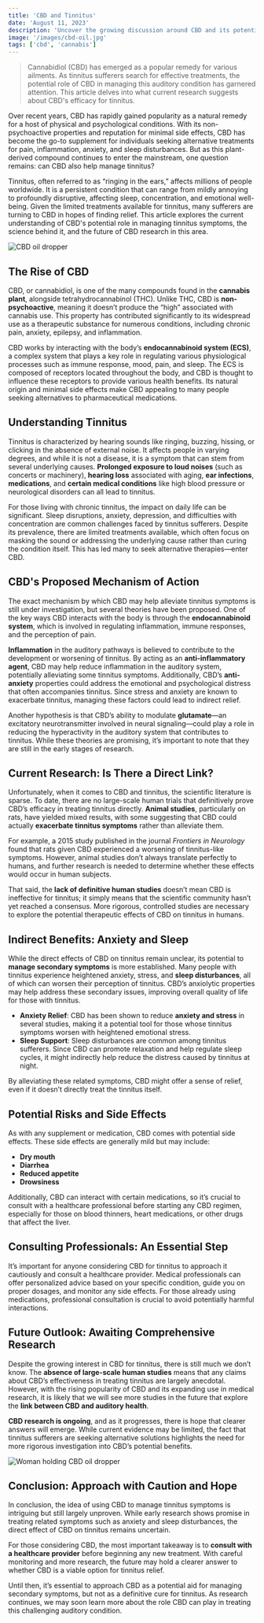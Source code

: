 ```yaml
---
title: 'CBD and Tinnitus'
date: 'August 11, 2023'
description: 'Uncover the growing discussion around CBD and its potential role in managing tinnitus symptoms effectively.'
image: '/images/cbd-oil.jpg'
tags: ['cbd', 'cannabis']
---
```


<Blockquote>
  Cannabidiol (CBD) has emerged as a popular remedy for various ailments. As
  tinnitus sufferers search for effective treatments, the potential role of CBD
  in managing this auditory condition has garnered attention. This article
  delves into what current research suggests about CBD's efficacy for tinnitus.
</Blockquote>

Over recent years, CBD has rapidly gained popularity as a natural remedy for a host of physical and psychological conditions. With its non-psychoactive properties and reputation for minimal side effects, CBD has become the go-to supplement for individuals seeking alternative treatments for pain, inflammation, anxiety, and sleep disturbances. But as this plant-derived compound continues to enter the mainstream, one question remains: can CBD also help manage tinnitus?

Tinnitus, often referred to as “ringing in the ears,” affects millions of people worldwide. It is a persistent condition that can range from mildly annoying to profoundly disruptive, affecting sleep, concentration, and emotional well-being. Given the limited treatments available for tinnitus, many sufferers are turning to CBD in hopes of finding relief. This article explores the current understanding of CBD's potential role in managing tinnitus symptoms, the science behind it, and the future of CBD research in this area.

<Image src="/images/cbd-oil.jpg" alt="CBD oil dropper" />

## <Highlighter>The Rise of CBD</Highlighter>

CBD, or cannabidiol, is one of the many compounds found in the **cannabis plant**, alongside tetrahydrocannabinol (THC). Unlike THC, CBD is **non-psychoactive**, meaning it doesn’t produce the “high” associated with cannabis use. This property has contributed significantly to its widespread use as a therapeutic substance for numerous conditions, including chronic pain, anxiety, epilepsy, and inflammation.

CBD works by interacting with the body’s **endocannabinoid system (ECS)**, a complex system that plays a key role in regulating various physiological processes such as immune response, mood, pain, and sleep. The ECS is composed of receptors located throughout the body, and CBD is thought to influence these receptors to provide various health benefits. Its natural origin and minimal side effects make CBD appealing to many people seeking alternatives to pharmaceutical medications.

<AdComponent />

## <Highlighter>Understanding Tinnitus</Highlighter>

Tinnitus is characterized by hearing sounds like ringing, buzzing, hissing, or clicking in the absence of external noise. It affects people in varying degrees, and while it is not a disease, it is a symptom that can stem from several underlying causes. **Prolonged exposure to loud noises** (such as concerts or machinery), **hearing loss** associated with aging, **ear infections**, **medications**, and **certain medical conditions** like high blood pressure or neurological disorders can all lead to tinnitus.

For those living with chronic tinnitus, the impact on daily life can be significant. Sleep disruptions, anxiety, depression, and difficulties with concentration are common challenges faced by tinnitus sufferers. Despite its prevalence, there are limited treatments available, which often focus on masking the sound or addressing the underlying cause rather than curing the condition itself. This has led many to seek alternative therapies—enter CBD.

## <Highlighter>CBD's Proposed Mechanism of Action</Highlighter>

The exact mechanism by which CBD may help alleviate tinnitus symptoms is still under investigation, but several theories have been proposed. One of the key ways CBD interacts with the body is through the **endocannabinoid system**, which is involved in regulating inflammation, immune responses, and the perception of pain.

**Inflammation** in the auditory pathways is believed to contribute to the development or worsening of tinnitus. By acting as an **anti-inflammatory agent**, CBD may help reduce inflammation in the auditory system, potentially alleviating some tinnitus symptoms. Additionally, CBD’s **anti-anxiety** properties could address the emotional and psychological distress that often accompanies tinnitus. Since stress and anxiety are known to exacerbate tinnitus, managing these factors could lead to indirect relief.

Another hypothesis is that CBD’s ability to modulate **glutamate**—an excitatory neurotransmitter involved in neural signaling—could play a role in reducing the hyperactivity in the auditory system that contributes to tinnitus. While these theories are promising, it’s important to note that they are still in the early stages of research.

<AdComponent />

## <Highlighter>Current Research: Is There a Direct Link?</Highlighter>

Unfortunately, when it comes to CBD and tinnitus, the scientific literature is sparse. To date, there are no large-scale human trials that definitively prove CBD’s efficacy in treating tinnitus directly. **Animal studies**, particularly on rats, have yielded mixed results, with some suggesting that CBD could actually **exacerbate tinnitus symptoms** rather than alleviate them.

For example, a 2015 study published in the journal _Frontiers in Neurology_ found that rats given CBD experienced a worsening of tinnitus-like symptoms. However, animal studies don’t always translate perfectly to humans, and further research is needed to determine whether these effects would occur in human subjects.

That said, the **lack of definitive human studies** doesn’t mean CBD is ineffective for tinnitus; it simply means that the scientific community hasn’t yet reached a consensus. More rigorous, controlled studies are necessary to explore the potential therapeutic effects of CBD on tinnitus in humans.

## <Highlighter>Indirect Benefits: Anxiety and Sleep</Highlighter>

While the direct effects of CBD on tinnitus remain unclear, its potential to **manage secondary symptoms** is more established. Many people with tinnitus experience heightened anxiety, stress, and **sleep disturbances**, all of which can worsen their perception of tinnitus. CBD’s anxiolytic properties may help address these secondary issues, improving overall quality of life for those with tinnitus.

- **Anxiety Relief**: CBD has been shown to reduce **anxiety and stress** in several studies, making it a potential tool for those whose tinnitus symptoms worsen with heightened emotional stress.
- **Sleep Support**: Sleep disturbances are common among tinnitus sufferers. Since CBD can promote relaxation and help regulate sleep cycles, it might indirectly help reduce the distress caused by tinnitus at night.

By alleviating these related symptoms, CBD might offer a sense of relief, even if it doesn’t directly treat the tinnitus itself.

## <Highlighter>Potential Risks and Side Effects</Highlighter>

As with any supplement or medication, CBD comes with potential side effects. These side effects are generally mild but may include:

- **Dry mouth**
- **Diarrhea**
- **Reduced appetite**
- **Drowsiness**

Additionally, CBD can interact with certain medications, so it’s crucial to consult with a healthcare professional before starting any CBD regimen, especially for those on blood thinners, heart medications, or other drugs that affect the liver.

<AdComponent />

## <Highlighter>Consulting Professionals: An Essential Step</Highlighter>

It’s important for anyone considering CBD for tinnitus to approach it cautiously and consult a healthcare provider. Medical professionals can offer personalized advice based on your specific condition, guide you on proper dosages, and monitor any side effects. For those already using medications, professional consultation is crucial to avoid potentially harmful interactions.

## <Highlighter>Future Outlook: Awaiting Comprehensive Research</Highlighter>

Despite the growing interest in CBD for tinnitus, there is still much we don’t know. The **absence of large-scale human studies** means that any claims about CBD’s effectiveness in treating tinnitus are largely anecdotal. However, with the rising popularity of CBD and its expanding use in medical research, it is likely that we will see more studies in the future that explore the **link between CBD and auditory health**.

**CBD research is ongoing**, and as it progresses, there is hope that clearer answers will emerge. While current evidence may be limited, the fact that tinnitus sufferers are seeking alternative solutions highlights the need for more rigorous investigation into CBD’s potential benefits.

<Image src="/images/cbd-oil-woman.jpg" alt="Woman holding CBD oil dropper" />

## <Highlighter>Conclusion: Approach with Caution and Hope</Highlighter>

In conclusion, the idea of using CBD to manage tinnitus symptoms is intriguing but still largely unproven. While early research shows promise in treating related symptoms such as anxiety and sleep disturbances, the direct effect of CBD on tinnitus remains uncertain.

For those considering CBD, the most important takeaway is to **consult with a healthcare provider** before beginning any new treatment. With careful monitoring and more research, the future may hold a clearer answer to whether CBD is a viable option for tinnitus relief.

Until then, it’s essential to approach CBD as a potential aid for managing secondary symptoms, but not as a definitive cure for tinnitus. As research continues, we may soon learn more about the role CBD can play in treating this challenging auditory condition.
